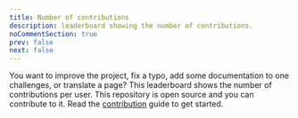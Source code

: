 ---
title: Number of contributions
description: leaderboard showing the number of contributions.
noCommentSection: true
prev: false
next: false
---


You want to improve the project, fix a typo, add some documentation to one challenges, or translate a page? This leaderboard shows the number of contributions per user.
This repository is open source and you can contribute to it. Read the [contribution](/guides/contribute) guide to get started.

<LeaderboardCommit client:load />
